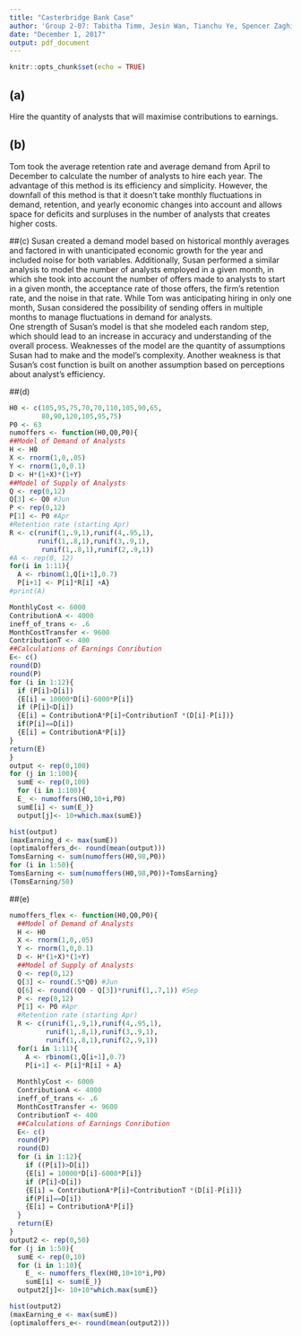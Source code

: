 ---
title: "Casterbridge Bank Case"
author: 'Group 2-07: Tabitha Timm, Jesin Wan, Tianchu Ye, Spencer Zaghikian'
date: "December 1, 2017"
output: pdf_document
---

```{r setup, include=FALSE}
knitr::opts_chunk$set(echo = TRUE)
```
## (a)
Hire the quantity of analysts that will maximise contributions to earnings.\


## (b)
Tom took the average retention rate and average demand from April to December to calculate the number of analysts to hire each year.  The advantage of this method is its efficiency and simplicity.  However, the downfall of this method is that it doesn't take monthly fluctuations in demand, retention, and yearly economic changes into account and allows space for deficits and surpluses in the number of analysts that creates higher costs.\


##(c)
Susan created a demand model based on historical monthly averages and factored in with unanticipated economic growth for the year and included noise for both variables. Additionally, Susan performed a similar analysis to model the number of analysts employed in a given month, in which she took into account the number of offers made to analysts to start in a given month, the acceptance rate of those offers, the firm's retention rate, and the noise in that rate. While Tom was anticipating hiring in only one month, Susan considered the possibility of sending offers in multiple months to manage fluctuations in demand for analysts.\
One strength of Susan's model is that she modeled each random step, which should lead to an increase in accuracy and understanding of the overall process. Weaknesses of the model are the quantity of assumptions Susan had to make and the model's complexity.  Another weakness is that Susan's cost function is built on another assumption based on perceptions about analyst's efficiency.\


##(d)
```{r,include=F}
H0 <- c(105,95,75,70,70,110,105,90,65,
        80,90,120,105,95,75)
P0 <- 63
numoffers <- function(H0,Q0,P0){
##Model of Demand of Analysts
H <- H0
X <- rnorm(1,0,.05)
Y <- rnorm(1,0,0.1)
D <- H*(1+X)*(1+Y)
##Model of Supply of Analysts
Q <- rep(0,12)
Q[3] <- Q0 #Jun
P <- rep(0,12)
P[1] <- P0 #Apr
#Retention rate (starting Apr)
R <- c(runif(1,.9,1),runif(4,.95,1),
       runif(1,.8,1),runif(3,.9,1),
        runif(1,.8,1),runif(2,.9,1))
#A <- rep(0, 12)
for(i in 1:11){
  A <- rbinom(1,Q[i+1],0.7)
  P[i+1] <- P[i]*R[i] +A}
#print(A)

MonthlyCost <- 6000
ContributionA <- 4000
ineff_of_trans <- .6
MonthCostTransfer <- 9600
ContributionT <- 400
##Calculations of Earnings Conribution
E<- c()
round(D)
round(P)
for (i in 1:12){
  if (P[i]>D[i])
  {E[i] = 10000*D[i]-6000*P[i]}
  if (P[i]<D[i])
  {E[i] = ContributionA*P[i]+ContributionT *(D[i]-P[i])}
  if(P[i]==D[i])
  {E[i] = ContributionA*P[i]}
}
return(E)
}
output <- rep(0,100)
for (j in 1:100){
  sumE <- rep(0,100)
  for (i in 1:100){
  E_ <- numoffers(H0,10+i,P0)
  sumE[i] <- sum(E_)}
  output[j]<- 10+which.max(sumE)}
```
```{r}
hist(output)
(maxEarning_d <- max(sumE))
(optimaloffers_d<- round(mean(output)))
TomsEarning <- sum(numoffers(H0,98,P0))
for (i in 1:50){
TomsEarning <- sum(numoffers(H0,98,P0))+TomsEarning}
(TomsEarning/50)
```


##(e)
```{r, include = F}
numoffers_flex <- function(H0,Q0,P0){
  ##Model of Demand of Analysts
  H <- H0
  X <- rnorm(1,0,.05)
  Y <- rnorm(1,0,0.1)
  D <- H*(1+X)*(1+Y)
  ##Model of Supply of Analysts
  Q <- rep(0,12)
  Q[3] <- round(.5*Q0) #Jun
  Q[6] <- round((Q0 - Q[3])*runif(1,.7,1)) #Sep
  P <- rep(0,12)
  P[1] <- P0 #Apr
  #Retention rate (starting Apr)
  R <- c(runif(1,.9,1),runif(4,.95,1),
         runif(1,.8,1),runif(3,.9,1),
         runif(1,.8,1),runif(2,.9,1))
  for(i in 1:11){
    A <- rbinom(1,Q[i+1],0.7)
    P[i+1] <- P[i]*R[i] + A}
  
  MonthlyCost <- 6000
  ContributionA <- 4000
  ineff_of_trans <- .6
  MonthCostTransfer <- 9600
  ContributionT <- 400
  ##Calculations of Earnings Conribution
  E<- c()
  round(P)
  round(D)
  for (i in 1:12){
    if ((P[i])>D[i])
    {E[i] = 10000*D[i]-6000*P[i]}
    if (P[i]<D[i])
    {E[i] = ContributionA*P[i]+ContributionT *(D[i]-P[i])}
    if(P[i]==D[i])
    {E[i] = ContributionA*P[i]}
  }
  return(E)
}
output2 <- rep(0,50)
for (j in 1:50){
  sumE <- rep(0,10)
  for (i in 1:10){
    E_ <- numoffers_flex(H0,10+10*i,P0)
    sumE[i] <- sum(E_)}
  output2[j]<- 10+10*which.max(sumE)}
```

```{r}
hist(output2)
(maxEarning_e <- max(sumE))
(optimaloffers_e<- round(mean(output2)))
```